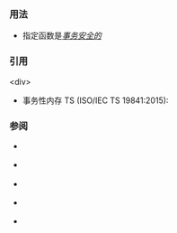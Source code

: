 {{cpp/keyword/title|{{tt|transaction_safe}} {{mark since tm ts}}}}
{{cpp/keyword/navbar}}

===用法===
* 指定函数是[[cpp/language/transactional_memory#事务安全的函数|''事务安全的'']] {{mark since tm ts}}

===引用===
&lt;div&gt;
* 事务性内存 TS (ISO/IEC TS 19841:2015): 
{{ref std|section=8.4.4|title=Transaction-safe function definitions|id=dcl.fct.def.tx}}
{{ref std end}}

===参阅===
* {{rlpt|atomic_cancel}} {{mark since tm ts}}
* {{rlpt|atomic_commit}} {{mark since tm ts}}
* {{rlpt|atomic_noexcept}} {{mark since tm ts}}
* {{rlpt|synchronized}} {{mark since tm ts}}
* {{rlpt|transaction_safe_dynamic}} {{mark since tm ts}}